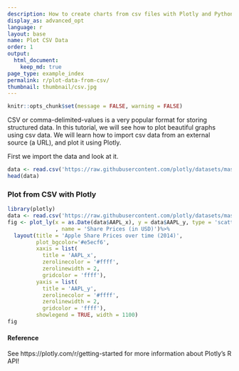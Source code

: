 ```yaml
---
description: How to create charts from csv files with Plotly and Python
display_as: advanced_opt
language: r
layout: base
name: Plot CSV Data
order: 1
output:
  html_document:
    keep_md: true
page_type: example_index
permalink: r/plot-data-from-csv/
thumbnail: thumbnail/csv.jpg
---
```

```r
knitr::opts_chunk$set(message = FALSE, warning = FALSE)
```

CSV or comma-delimited-values is a very popular format for storing structured data. In this tutorial, we will see how to plot beautiful graphs using csv data. We will learn how to import csv data from an external source (a URL), and plot it using Plotly.

First we import the data and look at it.

```r
data <- read.csv('https://raw.githubusercontent.com/plotly/datasets/master/2014_apple_stock.csv')
head(data)
```

### Plot from CSV with Plotly

```r
library(plotly)
data <- read.csv('https://raw.githubusercontent.com/plotly/datasets/master/2014_apple_stock.csv')
fig <- plot_ly(x = as.Date(data$AAPL_x), y = data$AAPL_y, type = 'scatter', mode = 'lines'
               , name = 'Share Prices (in USD)')%>% 
  layout(title = 'Apple Share Prices over time (2014)',
         plot_bgcolor='#e5ecf6',  
         xaxis = list(  
           title = 'AAPL_x',
           zerolinecolor = '#ffff',  
           zerolinewidth = 2,  
           gridcolor = 'ffff'),  
         yaxis = list(  
           title = 'AAPL_y',
           zerolinecolor = '#ffff',  
           zerolinewidth = 2,  
           gridcolor = 'ffff'),
         showlegend = TRUE, width = 1100)
fig
```

#### Reference

See https://plotly.com/r/getting-started for more information about Plotly's R API!
